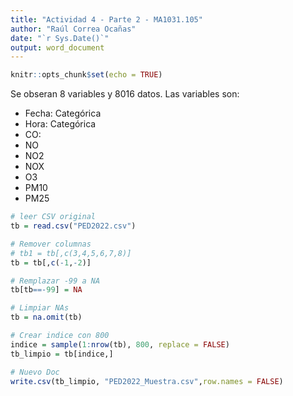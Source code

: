 ---
title: "Actividad 4 - Parte 2 - MA1031.105"
author: "Raúl Correa Ocañas"
date: "`r Sys.Date()`"
output: word_document
---

```{r setup, include=FALSE}
knitr::opts_chunk$set(echo = TRUE)
```

Se obseran 8 variables y 8016 datos. Las variables son:

  + Fecha: Categórica
  + Hora: Categórica
  + CO: 
  + NO
  + NO2
  + NOX
  + O3
  + PM10
  + PM25

```{r}

# leer CSV original
tb = read.csv("PED2022.csv")

# Remover columnas
# tb1 = tb[,c(3,4,5,6,7,8)]
tb = tb[,c(-1,-2)]

# Remplazar -99 a NA
tb[tb==-99] = NA

# Limpiar NAs
tb = na.omit(tb)

# Crear indice con 800
indice = sample(1:nrow(tb), 800, replace = FALSE)
tb_limpio = tb[indice,]

# Nuevo Doc
write.csv(tb_limpio, "PED2022_Muestra.csv",row.names = FALSE)
```

